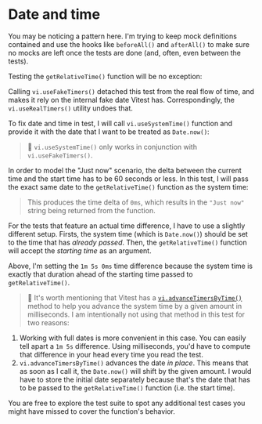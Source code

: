 # Date and time

<EpicVideo url="https://www.epicweb.dev/workshops/mocking-techniques-in-vitest/date-and-time/date-and-time/solution" />

You may be noticing a pattern here. I'm trying to keep mock definitions contained and use the hooks like `beforeAll()` and `afterAll()` to make sure no mocks are left once the tests are done (and, often, even between the tests).

Testing the `getRelativeTime()` function will be no exception:

<CodeFile file="get-relative-time.test.ts" range="3-9" highlight="4,8" />

Calling `vi.useFakeTimers()` detached this test from the real flow of time, and makes it rely on the internal fake date Vitest has. Correspondingly, the `vi.useRealTimers()` utility undoes that.

To fix date and time in test, I will call `vi.useSystemTime()` function and provide it with the date that I want to be treated as `Date.now()`:

<CodeFile file="get-relative-time.test.ts" range="11-12" highlight="12" />

> :owl: `vi.useSystemTime()` only works in conjunction with `vi.useFakeTimers()`.

In order to model the "Just now" scenario, the delta between the current time and the start time has to be 60 seconds or less. In this test, I will pass the exact same date to the `getRelativeTime()` function as the system time:

<CodeFile file="get-relative-time.test.ts" range="13" />

> This produces the time delta of `0ms`, which results in the `"Just now"` string being returned from the function.

For the tests that feature an actual time difference, I have to use a slightly different setup. Firsts, the system time (which is `Date.now()`) should be set to the time that has _already passed_. Then, the `getRelativeTime()` function will accept the _starting time_ as an argument.

<CodeFile file="get-relative-time.test.ts" range="21-26" highlight="22,23" />

Above, I'm setting the `1m 5s 0ms` time difference because the system time is exactly that duration ahead of the starting time passed to `getRelativeTime()`.

> 📜 It's worth mentioning that Vitest has a [`vi.advanceTimersByTime()`](https://vitest.dev/api/vi.html#vi-advancetimersbytime) method to help you advance the system time by a given amount in milliseconds. I am intentionally not using that method in this test for two reasons:

1. Working with full dates is more convenient in this case. You can easily tell apart a `1m 5s` difference. Using milliseconds, you'd have to compute that difference in your head every time you read the test.
1. `vi.advanceTimersByTime()` advances the date _in place_. This means that as soon as I call it, the `Date.now()` will shift by the given amount. I would have to store the initial date separately because that's the date that has to be passed to the `getRelativeTime()` function (i.e. the start time).

You are free to explore the <InlineFile file="get-relative-time.test.ts" /> test suite to spot any additional test cases you might have missed to cover the function's behavior.
